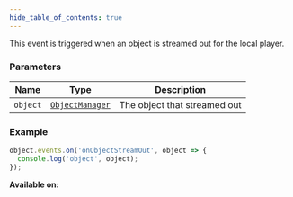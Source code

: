 ```yaml
---
hide_table_of_contents: true
---
```



This event is triggered when an object is streamed out for the local player.

### Parameters

| Name     | Type                                        | Description                  |
| -------- | ------------------------------------------- | ---------------------------- |
| `object` | [`ObjectManager`](/sdk/types/ObjectManager) | The object that streamed out |

### Example

```js
object.events.on('onObjectStreamOut', object => {
  console.log('object', object);
});
```

**Available on:** <ClientTag />

